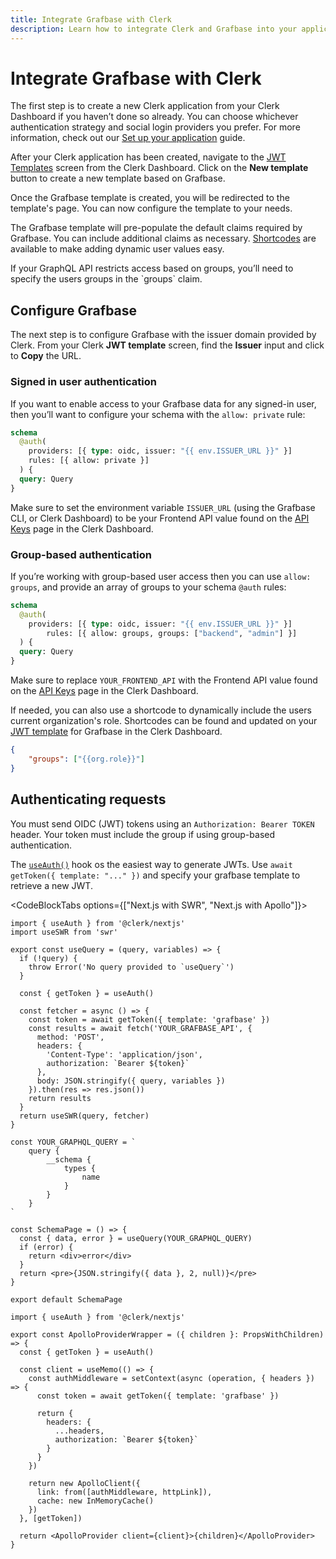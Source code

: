 ```yaml
---
title: Integrate Grafbase with Clerk
description: Learn how to integrate Clerk and Grafbase into your application
---
```


# Integrate Grafbase with Clerk

The first step is to create a new Clerk application from your Clerk Dashboard if you haven’t done so already. You can choose whichever authentication strategy and social login providers you prefer. For more information, check out our [Set up your application](/docs/quickstarts/setup-clerk) guide.

After your Clerk application has been created, navigate to the [JWT Templates](https://dashboard.clerk.com/last-active?path=jwt-templates) screen from the Clerk Dashboard. Click on the **New template** button to create a new template based on Grafbase.

<Images 
  width={3024}
  height={1652}
  src="/docs/images/integrations/grafbase/jwt-template.webp"
  alt="The JWT Templates page in the Clerk Dashboard. The 'New template' button was clicked, and a pop up titled 'New JWT template' is shown. The 'Grafbase' template is hovered over."
/>

Once the Grafbase template is created, you will be redirected to the template's page. You can now configure the template to your needs.

<Images 
  width={3024}
  height={1652}
  src="/docs/images/integrations/grafbase/create-template.webp"
  alt="The 'Create new template' page of the JWT Templates page in the Clerk Dashboard."
/>

The Grafbase template will pre-populate the default claims required by Grafbase. You can include additional claims as necessary. [Shortcodes](/docs/backend-requests/making/jwt-templates#shortcodes) are available to make adding dynamic user values easy.

<Callout type="info">
  If your GraphQL API restricts access based on groups, you’ll need to specify the users groups in the `groups` claim.
</Callout>

<Images 
  width={3024}
  height={1652}
  src="/docs/images/integrations/grafbase/template-shortcodes.webp"
  alt="The 'Create new template' page of the JWT Templates page in the Clerk Dashboard. The page is scrolled down to the 'Claims' section."
/>

## Configure Grafbase

The next step is to configure Grafbase with the issuer domain provided by Clerk. From your Clerk **JWT template** screen, find the **Issuer** input and click to **Copy** the URL.

<Images 
  width={3024}
  height={1652}
  src="/docs/images/integrations/grafbase/template-issuer.webp"
  alt="The 'Create new template' page of the JWT Templates page in the Clerk Dashboard. There is a red box surrounding the 'Issuer' section."
/>

### Signed in user authentication

If you want to enable access to your Grafbase data for any signed-in user, then you’ll want to configure your schema with the `allow: private` rule:

```graphql
schema
  @auth(
    providers: [{ type: oidc, issuer: "{{ env.ISSUER_URL }}" }]
    rules: [{ allow: private }]
  ) {
  query: Query
}
```

Make sure to set the environment variable `ISSUER_URL` (using the Grafbase CLI, or Clerk Dashboard) to be your Frontend API value found on the [API Keys](https://dashboard.clerk.com/last-active?path=api-keys) page in the Clerk Dashboard.

### Group-based authentication

If you’re working with group-based user access then you can use `allow: groups`, and provide an array of groups to your schema `@auth` rules:

```graphql
schema
  @auth(
    providers: [{ type: oidc, issuer: "{{ env.ISSUER_URL }}" }]
		rules: [{ allow: groups, groups: ["backend", "admin"] }]
  ) {
  query: Query
}
```

Make sure to replace `YOUR_FRONTEND_API` with the Frontend API value found on the [API Keys](https://dashboard.clerk.com/last-active?path=api-keys) page in the Clerk Dashboard.

If needed, you can also use a shortcode to dynamically include the users current organization's role. Shortcodes can be found and updated on your [JWT template](https://dashboard.clerk.com/last-active?path=jwt-templates) for Grafbase in the Clerk Dashboard.

```json
{
	"groups": ["{{org.role}}"]
}
```

## Authenticating requests

You must send OIDC (JWT) tokens using an `Authorization: Bearer TOKEN` header. Your token must include the group if using group-based authentication.

The [`useAuth()`](/docs/references/react/use-auth) hook os the easiest way to generate JWTs. Use `await getToken({ template: "..." })` and specify your grafbase template to retrieve a new JWT.

<CodeBlockTabs options={["Next.js with SWR", "Next.js with Apollo"]}>
```tsx
import { useAuth } from '@clerk/nextjs'
import useSWR from 'swr'

export const useQuery = (query, variables) => {
  if (!query) {
    throw Error('No query provided to `useQuery`')
  }

  const { getToken } = useAuth()

  const fetcher = async () => {
    const token = await getToken({ template: 'grafbase' })
    const results = await fetch('YOUR_GRAFBASE_API', {
      method: 'POST',
      headers: {
        'Content-Type': 'application/json',
        authorization: `Bearer ${token}`
      },
      body: JSON.stringify({ query, variables })
    }).then(res => res.json())
    return results
  }
  return useSWR(query, fetcher)
}

const YOUR_GRAPHQL_QUERY = `
	query {
		__schema {
			types {
				name
			}
		}
	}
`

const SchemaPage = () => {
  const { data, error } = useQuery(YOUR_GRAPHQL_QUERY)
  if (error) {
    return <div>error</div>
  }
  return <pre>{JSON.stringify({ data }, 2, null)}</pre>
}

export default SchemaPage
```

```tsx
import { useAuth } from '@clerk/nextjs'

export const ApolloProviderWrapper = ({ children }: PropsWithChildren) => {
  const { getToken } = useAuth()

  const client = useMemo(() => {
    const authMiddleware = setContext(async (operation, { headers }) => {
      const token = await getToken({ template: 'grafbase' })

      return {
        headers: {
          ...headers,
          authorization: `Bearer ${token}`
        }
      }
    })

    return new ApolloClient({
      link: from([authMiddleware, httpLink]),
      cache: new InMemoryCache()
    })
  }, [getToken])

  return <ApolloProvider client={client}>{children}</ApolloProvider>
}
```
</CodeBlockTabs>